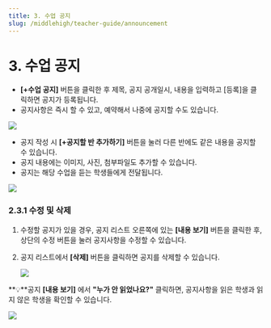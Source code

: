 ```yaml
---
title: 3. 수업 공지
slug: /middlehigh/teacher-guide/announcement
---
```



# 3. 수업 공지

- **[+수업 공지]** 버튼을 클릭한 후 제목, 공지 공개일시, 내용을 입력하고 [등록]을 클릭하면 공지가 등록됩니다.
- 공지사항은 즉시 할 수 있고, 예약해서 나중에 공지할 수도 있습니다.

<Image src="/img/kr/middlehigh/teacher/03-01.jpg" size="lg" />

- 공지 작성 시 **[+공지할 반 추가하기]** 버튼을 눌러 다른 반에도 같은 내용을 공지할 수 있습니다.
- 공지 내용에는 이미지, 사진, 첨부파일도 추가할 수 있습니다.
- 공지는 해당 수업을 듣는 학생들에게 전달됩니다.

<Image src="/img/kr/middlehigh/teacher/03-02.jpg" size="lg" />

### 2.3.1 수정 및 삭제

1. 수정할 공지가 있을 경우, 공지 리스트 오른쪽에 있는 **[내용 보기]** 버튼을 클릭한 후, 상단의 수정 버튼을 눌러 공지사항을 수정할 수 있습니다.
2. 공지 리스트에서 **[삭제]** 버튼을 클릭하면 공지를 삭제할 수 있습니다.

   <Image src="/img/kr/middlehigh/teacher/03-02.jpg" size="lg" />

**💡**공지 **[내용 보기]** 에서 **"누가 안 읽었나요?"** 클릭하면, 공지사항을 읽은 학생과 읽지 않은 학생을 확인할 수 있습니다.

<Image src="/img/kr/middlehigh/teacher/03-03.jpg" size="lg" />
